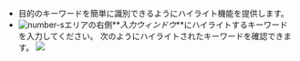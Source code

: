 -   目的のキーワードを簡単に識別できるようにハイライト機能を提供します。 
-   ![number-s](/img/number-03.png)エリアの右側**_入力ウィンドウ_**にハイライトするキーワードを入力してください。 次のようにハイライトされたキーワードを確認できます。
    ![](https://img.whatap.io/media/images/logsearch_012_highlight.png)
